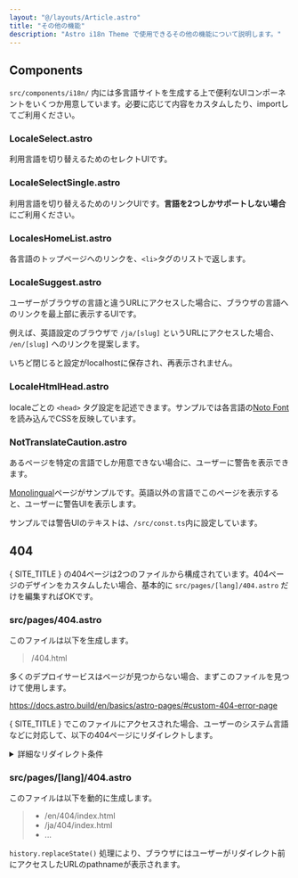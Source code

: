 ```yaml
---
layout: "@/layouts/Article.astro"
title: "その他の機能"
description: "Astro i18n Theme で使用できるその他の機能について説明します。"
---
```


<PageHeadline title={frontmatter.title} />



## Components

`src/components/i18n/` 内には多言語サイトを生成する上で便利なUIコンポーネントをいくつか用意しています。必要に応じて内容をカスタムしたり、importしてご利用ください。

### LocaleSelect.astro
利用言語を切り替えるためのセレクトUIです。

### LocaleSelectSingle.astro
利用言語を切り替えるためのリンクUIです。**言語を2つしかサポートしない場合**にご利用ください。

### LocalesHomeList.astro
各言語のトップページへのリンクを、`<li>`タグのリストで返します。

### LocaleSuggest.astro
ユーザーがブラウザの言語と違うURLにアクセスした場合に、ブラウザの言語へのリンクを最上部に表示するUIです。

例えば、英語設定のブラウザで `/ja/[slug]` というURLにアクセスした場合、 `/en/[slug]` へのリンクを提案します。

いちど閉じると設定がlocalhostに保存され、再表示されません。

### LocaleHtmlHead.astro
localeごとの `<head>` タグ設定を記述できます。サンプルでは各言語の[Noto Font](https://fonts.google.com/noto/)を読み込んでCSSを反映しています。

### NotTranslateCaution.astro
あるページを特定の言語でしか用意できない場合に、ユーザーに警告を表示できます。

[Monolingual](/monolingual/)ページがサンプルです。英語以外の言語でこのページを表示すると、ユーザーに警告UIを表示します。

サンプルでは警告UIのテキストは、`/src/const.ts`内に設定しています。



## 404

{ SITE_TITLE } の404ページは2つのファイルから構成されています。404ページのデザインをカスタムしたい場合、基本的に `src/pages/[lang]/404.astro` だけを編集すればOKです。

### src/pages/404.astro

このファイルは以下を生成します。

> /404.html

多くのデプロイサービスはページが見つからない場合、まずこのファイルを見つけて使用します。

https://docs.astro.build/en/basics/astro-pages/#custom-404-error-page

{ SITE_TITLE } でこのファイルにアクセスされた場合、ユーザーのシステム言語などに対応して、以下の404ページにリダイレクトします。

<details>
    <summary>詳細なリダイレクト条件</summary>
    以下の条件分岐によりリダイレクトを行います。詳しくは[ソースコード](https://github.com/psephopaiktes/astro-i18n-starter/blob/main/src/pages/404.astro#L25)をご確認ください。

    1. URLが`/ja/...`のようにlangを含む場合
    1. `localStorage.selectedLang` にlangを含む場合
        * `localStorage.selectedLang` はユーザーがUI上で言語を選択したタイミングで保存されます。
    1. リンク元のページが`/ja/...`のようにlangを含む場合
</details>


### src/pages/[lang]/404.astro

このファイルは以下を動的に生成します。

> * /en/404/index.html
> * /ja/404/index.html
> * ...

`history.replaceState()` 処理により、ブラウザにはユーザーがリダイレクト前にアクセスしたURLのpathnameが表示されます。
